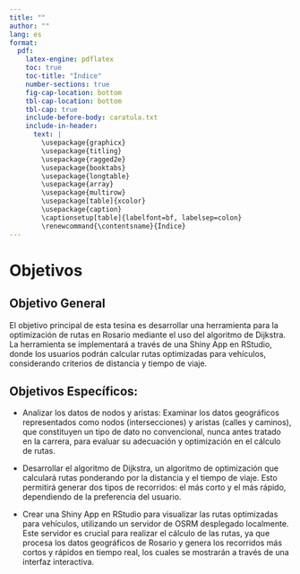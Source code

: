 ```yaml
---
title: ""
author: ""
lang: es
format:
  pdf:
    latex-engine: pdflatex
    toc: true
    toc-title: "Índice"
    number-sections: true
    fig-cap-location: bottom
    tbl-cap-location: bottom
    tbl-cap: true
    include-before-body: caratula.txt
    include-in-header:  
      text: |
        \usepackage{graphicx}
        \usepackage{titling}
        \usepackage{ragged2e}
        \usepackage{booktabs}
        \usepackage{longtable}
        \usepackage{array}
        \usepackage{multirow}
        \usepackage[table]{xcolor}
        \usepackage{caption}
        \captionsetup[table]{labelfont=bf, labelsep=colon}
        \renewcommand{\contentsname}{Índice}
---
```


\newpage

# **Objetivos**

## **Objetivo General**

El objetivo principal de esta tesina es desarrollar una herramienta para la optimización de rutas en Rosario mediante el uso del algoritmo de Dijkstra. La herramienta se implementará a través de una Shiny App en RStudio, donde los usuarios podrán calcular rutas optimizadas para vehículos, considerando criterios de distancia y tiempo de viaje.

## **Objetivos Específicos:**

-   Analizar los datos de nodos y aristas: Examinar los datos geográficos representados como nodos (intersecciones) y aristas (calles y caminos), que constituyen un tipo de dato no convencional, nunca antes tratado en la carrera, para evaluar su adecuación y optimización en el cálculo de rutas.

-   Desarrollar el algoritmo de Dijkstra, un algoritmo de optimización que calculará rutas ponderando por la distancia y el tiempo de viaje. Esto permitirá generar dos tipos de recorridos: el más corto y el más rápido, dependiendo de la preferencia del usuario.

-   Crear una Shiny App en RStudio para visualizar las rutas optimizadas para vehículos, utilizando un servidor de OSRM desplegado localmente. Este servidor es crucial para realizar el cálculo de las rutas, ya que procesa los datos geográficos de Rosario y genera los recorridos más cortos y rápidos en tiempo real, los cuales se mostrarán a través de una interfaz interactiva.

